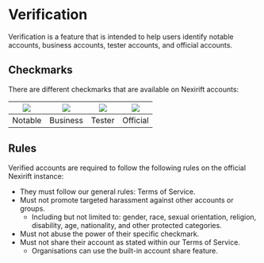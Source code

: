 
# Verification

Verification is a feature that is intended to help users identify notable accounts, business accounts, tester accounts, and official accounts.

## Checkmarks

<BadgeWrapper selected="Instance Variation" />

There are different checkmarks that are available on Nexirift accounts:

| ![](notable.svg) | ![](business.svg) | ![](tester.svg) | ![](official.svg) |
| ---------------- | ----------------- | --------------- | ----------------- |
| Notable          | Business          | Tester          | Official          |

## Rules

<BadgeWrapper selected="Specific to Nexirift" />

Verified accounts are required to follow the following rules on the official Nexirift instance:

- They must follow our general rules: Terms of Service.
- Must not promote targeted harassment against other accounts or groups.
  - Including but not limited to: gender, race, sexual orientation, religion, disability, age, nationality, and other protected categories.
- Must not abuse the power of their specific checkmark.
- Must not share their account as stated within our Terms of Service.
  - Organisations can use the built-in account share feature.
